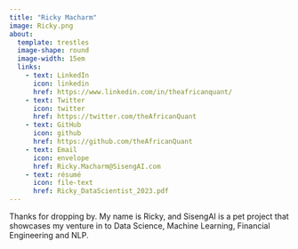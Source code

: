 ```yaml
---
title: "Ricky Macharm"
image: Ricky.png
about: 
  template: trestles
  image-shape: round
  image-width: 15em
  links:
    - text: LinkedIn
      icon: linkedin
      href: https://www.linkedin.com/in/theafricanquant/
    - text: Twitter
      icon: twitter
      href: https://twitter.com/theAfricanQuant
    - text: GitHub
      icon: github
      href: https://github.com/theAfricanQuant
    - text: Email
      icon: envelope
      href: Ricky.Macharm@SisengAI.com
    - text: résumé
      icon: file-text
      href: Ricky_DataScientist_2023.pdf
---
```


Thanks for dropping by. My name is Ricky, and SisengAI is a pet project that showcases my venture in to Data Science, Machine Learning, Financial Engineering and NLP.